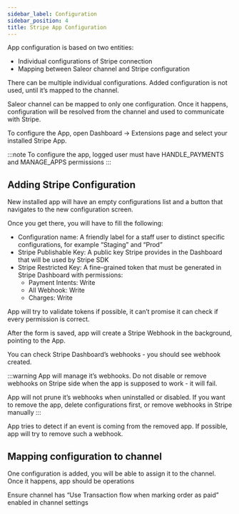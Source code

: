 ```yaml
---
sidebar_label: Configuration
sidebar_position: 4
title: Stripe App Configuration
---
```



App configuration is based on two entities:

- Individual configurations of Stripe connection
- Mapping between Saleor channel and Stripe configuration

There can be multiple individual configurations. Added configuration is not used, until it’s mapped to the channel.

Saleor channel can be mapped to only one configuration. Once it happens, configuration will be resolved from the channel and used to communicate with Stripe.

To configure the App, open Dashboard → Extensions page and select your installed Stripe App.

:::note
To configure the app, logged user must have HANDLE_PAYMENTS and MANAGE_APPS permissions
:::

## Adding Stripe Configuration

New installed app will have an empty configurations list and a button that navigates to the new configuration screen.

Once you get there, you will have to fill the following:

- Configuration name: A friendly label for a staff user to distinct specific configurations, for example “Staging” and “Prod”
- Stripe Publishable Key: A public key Stripe provides in the Dashboard that will be used by Stripe SDK
- Stripe Restricted Key: A fine-grained token that must be generated in Stripe Dashboard with permissions:
    - Payment Intents: Write
    - All Webhook: Write
    - Charges: Write

App will try to validate tokens if possible, it can’t promise it can check if every permission is correct.

After the form is saved, app will create a Stripe Webhook in the background, pointing to the App.

You can check Stripe Dashboard’s webhooks - you should see webhook created.

:::warning
App will manage it’s webhooks. Do not disable or remove webhooks on Stripe side when the app is supposed to work - it will fail.

App will not prune it’s webhooks when uninstalled or disabled. If you want to remove the app, delete configurations first, or remove webhooks in Stripe manually
:::

App tries to detect if an event is coming from the removed app. If possible, app will try to remove such a webhook.

## Mapping configuration to channel

One configuration is added, you will be able to assign it to the channel. Once it happens, app should be operations

Ensure channel has “Use Transaction flow when marking order as paid” enabled in channel settings